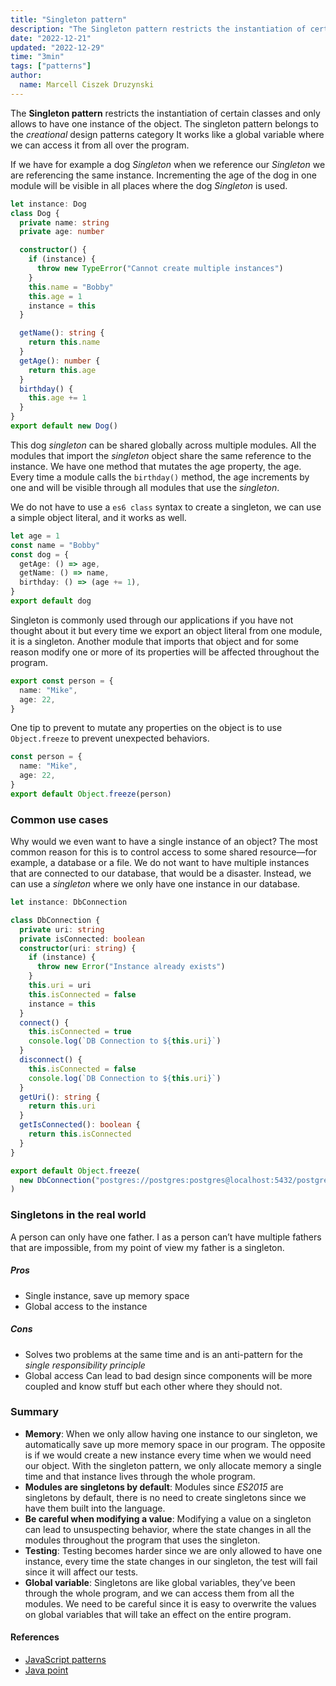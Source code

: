 ```yaml
---
title: "Singleton pattern"
description: "The Singleton pattern restricts the instantiation of certain classes and only allows to have one instance of the object. Why and when should we use a singelton?"
date: "2022-12-21"
updated: "2022-12-29"
time: "3min"
tags: ["patterns"]
author:
  name: Marcell Ciszek Druzynski
---
```


The **Singleton pattern** restricts the instantiation of certain classes and only allows to have one instance of the object.
The singleton pattern belongs to the _creational_ design patterns category
It works like a global variable where we can access it from all over the program.

If we have for example a dog _Singleton_ when we reference our _Singleton_ we are referencing the same instance.
Incrementing the age of the dog in one module will be visible in all places where the dog _Singleton_ is used.

```ts
let instance: Dog
class Dog {
  private name: string
  private age: number

  constructor() {
    if (instance) {
      throw new TypeError("Cannot create multiple instances")
    }
    this.name = "Bobby"
    this.age = 1
    instance = this
  }

  getName(): string {
    return this.name
  }
  getAge(): number {
    return this.age
  }
  birthday() {
    this.age += 1
  }
}
export default new Dog()
```

This dog _singleton_ can be shared globally across multiple modules.
All the modules that import the _singleton_ object share the same reference to the instance.
We have one method that mutates the age property, the age.
Every time a module calls the `birthday()` method, the age increments by one and will be visible through all modules that use the _singleton_.

We do not have to use a `es6 class` syntax to create a singleton, we can use a simple object literal, and it works as well.

```ts
let age = 1
const name = "Bobby"
const dog = {
  getAge: () => age,
  getName: () => name,
  birthday: () => (age += 1),
}
export default dog
```

Singleton is commonly used through our applications if you have not thought about it but every time we export an object literal from one module, it is a singleton.
Another module that imports that object and for some reason modify one or more of its properties will be affected throughout the program.

```ts
export const person = {
  name: "Mike",
  age: 22,
}
```

One tip to prevent to mutate any properties on the object is to use `Object.freeze` to prevent unexpected behaviors.

```ts
const person = {
  name: "Mike",
  age: 22,
}
export default Object.freeze(person)
```

### Common use cases

Why would we even want to have a single instance of an object?
The most common reason for this is to control access to some shared resource—for example, a database or a file.
We do not want to have multiple instances that are connected to our database, that would be a disaster.
Instead, we can use a _singleton_ where we only have one instance in our database.

```ts
let instance: DbConnection

class DbConnection {
  private uri: string
  private isConnected: boolean
  constructor(uri: string) {
    if (instance) {
      throw new Error("Instance already exists")
    }
    this.uri = uri
    this.isConnected = false
    instance = this
  }
  connect() {
    this.isConnected = true
    console.log(`DB Connection to ${this.uri}`)
  }
  disconnect() {
    this.isConnected = false
    console.log(`DB Connection to ${this.uri}`)
  }
  getUri(): string {
    return this.uri
  }
  getIsConnected(): boolean {
    return this.isConnected
  }
}

export default Object.freeze(
  new DbConnection("postgres://postgres:postgres@localhost:5432/postgres")
)
```

### Singletons in the real world

A person can only have one father. I as a person can’t have multiple fathers that are impossible, from my point of view my father is a singleton.

##### Pros

- Single instance, save up memory space
- Global access to the instance

##### Cons

- Solves two problems at the same time and is an anti-pattern for the _single responsibility principle_
- Global access Can lead to bad design since components will be more coupled and know stuff but each other where they should not.

### Summary

- **Memory**: When we only allow having one instance to our singleton, we automatically save up more memory space in our program. The opposite is if we would create a new instance every time when we would need our object. With the singleton pattern, we only allocate memory a single time and that instance lives through the whole program.
- **Modules are singletons by default**: Modules since _ES2015_ are singletons by default, there is no need to create singletons since we have them built into the language.
- **Be careful when modifying a value**: Modifying a value on a singleton can lead to unsuspecting behavior, where the state changes in all the modules throughout the program that uses the singleton.
- **Testing**: Testing becomes harder since we are only allowed to have one instance, every time the state changes in our singleton, the test will fail since it will affect our tests.
- **Global variable**: Singletons are like global variables, they’ve been through the whole program, and we can access them from all the modules. We need to be careful since it is easy to overwrite the values on global variables that will take an effect on the entire program.

#### References

- [JavaScript patterns](https://javascriptpatterns.vercel.app/patterns)
- [Java point](https://www.javatpoint.com/singleton-design-pattern-in-java)
